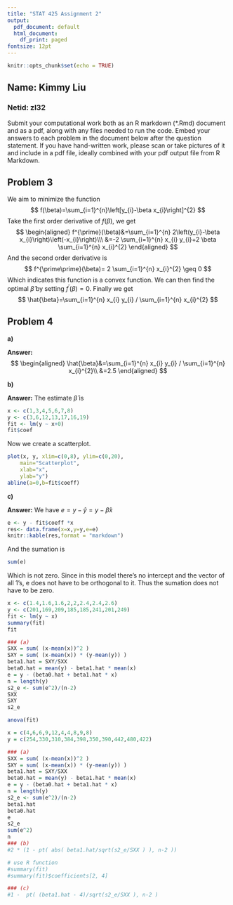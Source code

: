 ```yaml
---
title: "STAT 425 Assignment 2"
output:
  pdf_document: default
  html_document:
    df_print: paged
fontsize: 12pt
---
```


```r
knitr::opts_chunk$set(echo = TRUE)
```


## Name: Kimmy Liu
### Netid: zl32

Submit your computational work both as an R markdown (*.Rmd) document and as a pdf, along with any files needed to run the code. Embed your answers to each problem in the document below after the question statement. If you have hand-written work, please scan or take pictures of it and include in a pdf file, ideally combined with your pdf output file from R Markdown.

## Problem 3
We aim to minimize the function 
$$
f(\beta)=\sum_{i=1}^{n}\left[y_{i}-\beta x_{i}\right]^{2}
$$
Take the first order derivative of $f(\beta)$, we get
$$
\begin{aligned}
f^{\prime}(\beta)&=\sum_{i=1}^{n} 2\left(y_{i}-\beta x_{i}\right)\left(-x_{i}\right)\\\
&=-2 \sum_{i=1}^{n} x_{i} y_{i}+2 \beta \sum_{i=1}^{n} x_{i}^{2}
\end{aligned}
$$
And the second order derivative is 
$$
f^{\prime\prime}(\beta)= 2 \sum_{i=1}^{n} x_{i}^{2} \geq 0
$$
Which indicates this function is a convex function. We can then find the optimal $\hat{\beta}$ by setting $f^{\prime}(\beta)=0$. Finally we get 
$$
\hat{\beta}=\sum_{i=1}^{n} x_{i} y_{i} / \sum_{i=1}^{n} x_{i}^{2}
$$

## Problem 4
**a)**

**Answer:**
$$
\begin{aligned}
\hat{\beta}&=\sum_{i=1}^{n} x_{i} y_{i} / \sum_{i=1}^{n} x_{i}^{2}\\
&=2.5
\end{aligned}
$$

**b)**

**Answer:**
The estimate $\hat{\beta}$ is

```r
x <- c(1,3,4,5,6,7,8)
y <- c(3,6,12,13,17,16,19)
fit <- lm(y ~ x+0)
fit$coef
```
Now we create a scatterplot.

```r
plot(x, y, xlim=c(0,8), ylim=c(0,20),
    main="Scatterplot",
    xlab="x",
    ylab="y")
abline(a=0,b=fit$coeff)
```

**c)**

**Answer:**
We have $e=y-\hat{y}=y-\hat{\beta}x$
```r
e <- y - fit$coeff *x
res<- data.frame(x=x,y=y,e=e)
knitr::kable(res,format = "markdown")
```

And the sumation is 
```r
sum(e)
```
Which is not zero. Since in this model there's no intercept and the vector of all 1’s, e does not have to be orthogonal to it. Thus the sumation does not have to be zero.












```r
x <- c(1.4,1.6,1.6,2,2,2.4,2.4,2.6)
y <- c(201,169,209,185,185,241,201,249)
fit <- lm(y ~ x)
summary(fit)
fit
```


```r


### (a)
SXX = sum( (x-mean(x))^2 )
SXY = sum( (x-mean(x)) * (y-mean(y)) )
beta1.hat = SXY/SXX
beta0.hat = mean(y) - beta1.hat * mean(x) 
e = y - (beta0.hat + beta1.hat * x)
n = length(y)
s2_e <- sum(e^2)/(n-2)
SXX
SXY
s2_e

```
```r
anova(fit)
```





```r
x = c(4,6,6,9,12,4,4,8,9,8)
y = c(254,330,310,384,398,350,390,442,480,422)

### (a)
SXX = sum( (x-mean(x))^2 )
SXY = sum( (x-mean(x)) * (y-mean(y)) )
beta1.hat = SXY/SXX
beta0.hat = mean(y) - beta1.hat * mean(x) 
e = y - (beta0.hat + beta1.hat * x)
n = length(y)
s2_e <- sum(e^2)/(n-2)
beta1.hat
beta0.hat
e
s2_e
sum(e^2)
n
### (b)
#2 * (1 - pt( abs( beta1.hat/sqrt(s2_e/SXX ) ), n-2 ))

# use R function
#summary(fit)
#summary(fit)$coefficients[2, 4]

### (c)
#1 -  pt( (beta1.hat - 4)/sqrt(s2_e/SXX ), n-2 )
```











